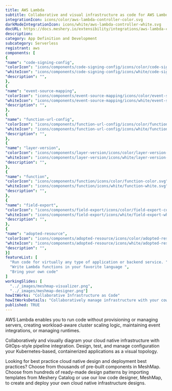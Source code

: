 ```yaml
---
title: AWS Lambda
subtitle: Collaborative and visual infrastructure as code for AWS Lambda
integrationIcon: icons/color/aws-lambda-controller-color.svg
darkModeIntegrationIcon: icons/white/aws-lambda-controller-white.svg
docURL: https://docs.meshery.io/extensibility/integrations/aws-lambda-controller
description: 
category: App Definition and Development
subcategory: Serverless
registrant: aws
components: [
{
"name": "code-signing-config",
"colorIcon": "icons/components/code-signing-config/icons/color/code-signing-config-color.svg",
"whiteIcon": "icons/components/code-signing-config/icons/white/code-signing-config-white.svg",
"description": "",
},
{
"name": "event-source-mapping",
"colorIcon": "icons/components/event-source-mapping/icons/color/event-source-mapping-color.svg",
"whiteIcon": "icons/components/event-source-mapping/icons/white/event-source-mapping-white.svg",
"description": "",
},
{
"name": "function-url-config",
"colorIcon": "icons/components/function-url-config/icons/color/function-url-config-color.svg",
"whiteIcon": "icons/components/function-url-config/icons/white/function-url-config-white.svg",
"description": "",
},
{
"name": "layer-version",
"colorIcon": "icons/components/layer-version/icons/color/layer-version-color.svg",
"whiteIcon": "icons/components/layer-version/icons/white/layer-version-white.svg",
"description": "",
},
{
"name": "function",
"colorIcon": "icons/components/function/icons/color/function-color.svg",
"whiteIcon": "icons/components/function/icons/white/function-white.svg",
"description": "",
},
{
"name": "field-export",
"colorIcon": "icons/components/field-export/icons/color/field-export-color.svg",
"whiteIcon": "icons/components/field-export/icons/white/field-export-white.svg",
"description": "",
},
{
"name": "adopted-resource",
"colorIcon": "icons/components/adopted-resource/icons/color/adopted-resource-color.svg",
"whiteIcon": "icons/components/adopted-resource/icons/white/adopted-resource-white.svg",
"description": "",
}]
featureList: [
  "Run code for virtually any type of application or backend service. ",
  "Write Lambda functions in your favorite language ",
  "Bring your own code"
]
workingSlides: [
  "../_images/meshmap-visualizer.png",
  "../_images/meshmap-designer.png"]
howItWorks: "Collaborative Infrastructure as Code"
howItWorksDetails: "Collaboratively manage infrastructure with your coworkers synchronously sharing the same designs."
published: TRUE
---
```

<p>
AWS Lambda enables you to run code without provisioning or managing servers, creating workload-aware cluster scaling logic, maintaining event integrations, or managing runtimes.
</p>
<p>
    Collaboratively and visually diagram your cloud native infrastructure with GitOps-style pipeline integration. Design, test, and manage configuration your Kubernetes-based, containerized applications as a visual topology.
</p>
<p>
    Looking for best practice cloud native design and deployment best practices? Choose from thousands of pre-built components in MeshMap. Choose from hundreds of ready-made design patterns by importing templates from Meshery Catalog or use our low code designer, MeshMap, to create and deploy your own cloud native infrastructure designs.
</p>

